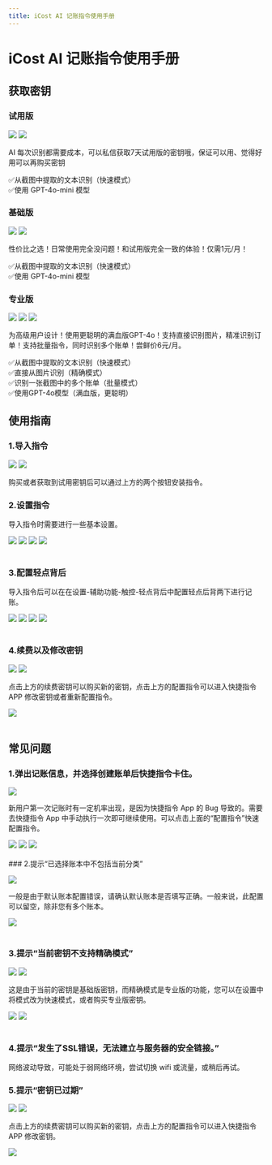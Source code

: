 ```yaml
---
title: iCost AI 记账指令使用手册
---
```


# iCost AI 记账指令使用手册

## 获取密钥

### 试用版

[![](https://img.shields.io/badge/🔗-获取指令（0228更新）-orange)](https://www.icloud.com/shortcuts/6b00e0e90c8c4b2ea3ce70a1c2b25125)
[![](https://img.shields.io/badge/🆓-获取免费试用-seagreen)](xhsdiscover://user/647dbb0d000000001f0068f4)

AI 每次识别都需要成本，可以私信获取7天试用版的密钥哦，保证可以用、觉得好用可以再购买密钥

✅从截图中提取的文本识别（快速模式）  
✅使用 GPT-4o-mini 模型

### 基础版

[![](https://img.shields.io/badge/🔗-获取指令（0228更新）-orange)](https://www.icloud.com/shortcuts/6b00e0e90c8c4b2ea3ce70a1c2b25125)
[![](https://img.shields.io/badge/🏪-续费密钥-gold)](xhsdiscover://goods_detail/67aef100acc82c00017bab79)

性价比之选！日常使用完全没问题！和试用版完全一致的体验！仅需<Highlight color="#25c2a0">1元/月</Highlight>！

✅从截图中提取的文本识别（快速模式）  
✅使用 GPT-4o-mini 模型

### 专业版

[![](https://img.shields.io/badge/🔗-获取指令（0228更新）-orange)](https://www.icloud.com/shortcuts/6b00e0e90c8c4b2ea3ce70a1c2b25125)
[![](https://img.shields.io/badge/🔗-获取批量版指令-blue)](https://www.icloud.com/shortcuts/c34e814c80d9410fbd7fb8798cae1d9f)
[![](https://img.shields.io/badge/🏪-续费密钥-gold)](xhsdiscover://goods_detail/67aef100acc82c00017bab79)

为高级用户设计！使用更聪明的<Highlight color="#1877F2">满血版</Highlight>GPT-4o！支持直接识别图片，精准识别订单！支持批量指令，同时识别多个账单！尝鲜价<Highlight color="#25c2a0">6元/月</Highlight>。

✅从截图中提取的文本识别（快速模式）  
✅直接从图片识别（精确模式）  
✅识别一张截图中的多个账单（批量模式）  
✅使用GPT-4o模型（满血版，更聪明）

## 使用指南

### 1.导入指令

[![](https://img.shields.io/badge/🔗-获取指令（0228更新）-orange)](https://www.icloud.com/shortcuts/6b00e0e90c8c4b2ea3ce70a1c2b25125)
[![](https://img.shields.io/badge/🔗-获取批量版指令-blue)](https://www.icloud.com/shortcuts/c34e814c80d9410fbd7fb8798cae1d9f)

购买或者获取到试用密钥后可以通过上方的两个按钮安装指令。

### 2.设置指令

导入指令时需要进行一些基本设置。


<div style={{display: 'flex', justifyContent: 'space-between'}}>
<img src={settings1} style={{width: '23%'}} />
<img src={settings2} style={{width: '23%'}} />
<img src={settings3} style={{width: '23%'}} />
<img src={settings4} style={{width: '23%'}} />
</div>
<br/>

### 3.配置轻点背后

导入指令后可以在在<Highlight color="#1877F2">设置-辅助功能-触控-轻点背后</Highlight>中配置轻点后背两下进行记账。


<div style={{display: 'flex', justifyContent: 'space-between'}}>
<img src={settings5} style={{width: '23%'}} />
<img src={settings6} style={{width: '23%'}} />
<img src={settings7} style={{width: '23%'}} />
<img src={settings8} style={{width: '23%'}} />
</div>
<br/>

### 4.续费以及修改密钥

[![](https://img.shields.io/badge/🏪-续费密钥-gold)](xhsdiscover://goods_detail/67aef100acc82c00017bab79)
[![](https://img.shields.io/badge/⚙️-配置指令-DarkCyan)](shortcuts://open-shortcut?name=AI%20截图记账)

点击上方的<Highlight color="#1877F2">续费密钥</Highlight>可以购买新的密钥，点击上方的<Highlight color="#1877F2">配置指令</Highlight>可以进入快捷指令 APP 修改密钥或者重新配置指令。


<div style={{display: 'flex', justifyContent: 'space-between'}}>
<img src={settings9} style={{width: '23%'}} />
<div style={{ width: '23%' }}/>
</div>
<br/>

## 常见问题

### 1.弹出记账信息，并选择创建账单后快捷指令卡住。

[![](https://img.shields.io/badge/⚙️-配置指令-DarkCyan)](shortcuts://open-shortcut?name=AI%20截图记账)

新用户第一次记账时有一定机率出现，是因为快捷指令 App 的 Bug 导致的。需要去快捷指令 App 中手动执行一次即可继续使用。可以点击上面的“配置指令”快速配置指令。


<div style={{display: 'flex', justifyContent: 'space-between'}}>
<img src={image1} style={{width: '30%'}} />
<img src={image2} style={{width: '30%'}} />
<img src={image3} style={{width: '30%'}} />
</div>
<br/>
### 2.提示“已选择账本中不包括当前分类”

[![](https://img.shields.io/badge/⚙️-配置指令-DarkCyan)](shortcuts://open-shortcut?name=AI%20截图记账)

一般是由于默认账本配置错误，请确认默认账本是否填写正确。一般来说，此配置可以留空，除非您有多个账本。


<div style={{display: 'flex', justifyContent: 'space-between'}}>
<img src={image4} style={{width: '30%'}} />
</div>
<br/>

### 3.提示“当前密钥不支持精确模式”

[![](https://img.shields.io/badge/⚙️-配置指令-DarkCyan)](shortcuts://open-shortcut?name=AI%20截图记账)
[![](https://img.shields.io/badge/🏪-购买专业版密钥-gold)](xhsdiscover://goods_detail/67aef100acc82c00017bab79)

这是由于当前的密钥是基础版密钥，而精确模式是专业版的功能，您可以在设置中将模式改为快速模式，或者购买专业版密钥。


<div style={{display: 'flex', justifyContent: 'space-between'}}>
<img src={image5} style={{width: '30%'}} />
<img src={image6} style={{width: '30%'}} />
<div style={{ width: '30%' }}/>
</div>
<br/>

### 4.提示“发生了SSL错误，无法建立与服务器的安全链接。”

网络波动导致，可能处于弱网络环境，尝试切换 wifi 或流量，或稍后再试。

### 5.提示“密钥已过期”

[![](https://img.shields.io/badge/🏪-续费密钥-gold)](xhsdiscover://goods_detail/67aef100acc82c00017bab79)
[![](https://img.shields.io/badge/⚙️-配置指令-DarkCyan)](shortcuts://open-shortcut?name=AI%20截图记账)

点击上方的<Highlight color="#1877F2">续费密钥</Highlight>可以购买新的密钥，点击上方的<Highlight color="#1877F2">配置指令</Highlight>可以进入快捷指令 APP 修改密钥。

<div style={{display: 'flex', justifyContent: 'space-between'}}>
<img src={settings9} style={{width: '30%'}} />
<div style={{ width: '30%' }}/>
</div>
<br/>